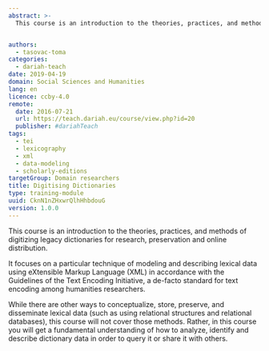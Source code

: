 ```yaml
---
abstract: >-
  This course is an introduction to the theories, practices, and methods of digitizing legacy dictionaries for research, preservation and online distribution. It focuses on a particular technique of modeling and describing lexical data using eXtensible Markup Language (XML) in accordance with the Guidelines of the Text Encoding Initiative, a de-facto standard for text encoding among humanities researchers.


authors:
  - tasovac-toma
categories:
  - dariah-teach
date: 2019-04-19
domain: Social Sciences and Humanities
lang: en
licence: ccby-4.0
remote:
  date: 2016-07-21
  url: https://teach.dariah.eu/course/view.php?id=20
  publisher: #dariahTeach
tags:
  - tei
  - lexicography
  - xml
  - data-modeling
  - scholarly-editions
targetGroup: Domain researchers
title: Digitising Dictionaries
type: training-module
uuid: CknN1nZHxwrQlhHhbdouG
version: 1.0.0
---
```


This course is an introduction to the theories, practices, and methods of digitizing legacy dictionaries for research, preservation and online distribution.

It focuses on a particular technique of modeling and describing lexical data using eXtensible Markup Language (XML) in accordance with the Guidelines of the Text Encoding Initiative, a de-facto standard for text encoding among humanities researchers.

While there are other ways to conceptualize, store, preserve, and disseminate lexical data (such as using relational structures and relational databases), this course will not cover those methods. Rather, in this course you will get a fundamental understanding of how to analyze, identify and describe dictionary data in order to query it or share it with others.

<ExternalResource
  title="Interested in learning more?"
  subtitle="Check out Digitising Dictionaries on #dariahTeach"
  url="https://teach.dariah.eu/course/view.php?id=20"
/>
